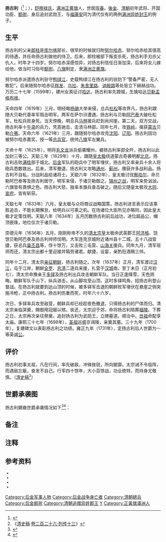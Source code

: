 {{Manchu name|[[舒穆禄氏|舒穆禄]]}}
{{東亞男性歷史人物
|名稱 = <small>追封</small>武勳王 扬古利
|最高職務 =[[後金|後金]] 一等總兵官
|姓= 舒穆禄
|名= 揚古利
|字= 
|封爵 =超品公
|旗籍= 满洲正黄旗
|世居地/穆坤=库尔喀
|出生年= 明隆庆六年（1572年）
|出生地= 库尔喀
|逝世年= 清崇德二年（1637年）
|逝世地= [[朝鲜王朝|朝鲜]][[汉城|汉城]]
|諡號=敬康
|父親=郎柱
|妻 =[[格格|格格]]（努尔哈赤之女，或亲族之女{{efn|name=ab1}}）
|兄弟=
|姊妹=
|子=塔瞻
|女=
|出身 = *侍卫
|注釋=}}

'''扬古利'''（{{lang-mnc|ᠶᠠᠩᡤᡠᡵᡳ|v=Yangguri}}<ref>{{harvnb|神田信夫|满文老档研究会|1962|p=1211}}</ref>；{{bd|1572年||1637年|catIdx=S舒}}），[[舒穆禄氏|舒穆禄氏]]，[[满洲正黄旗|满洲正黄旗]]人，世居[[珲春|珲春]]。[[後金|後金]]、[[清朝|清朝]]初年武将、开国功臣、[[额驸|额驸]]，身后追封武勋王，与[[福康安|福康安]]同为清代仅有的两例[[满族|满洲]][[异姓王|异姓封王]]的例子。

==生平==
扬古利的父亲[[郎柱|郎柱]]是[[库尔喀|库尔喀]]部长，很早的时候就归附[[努尔哈赤|努尔哈赤]]，努尔哈赤给其很高的待遇，并任命扬古利做他的侍卫。后来，郎柱被部下叛变杀死，扬古利手刃杀父仇人，时年才十四岁。努尔哈赤深感惊异，对扬古利信任日渐加深，后来将女儿嫁给他{{efn|name=ab1|《[[清史稿|清史稿]]》扬古利传记中<ref name="a1"/>，[[努尔哈赤|努尔哈赤]]“妻以女，号为‘[[额驸|额驸]]’”。努尔哈赤有记录的八个女儿和两个养女中无嫁予扬古利者。努尔哈赤或是“妻以（族人之）女”。}}，依当时习俗号[[额驸|额驸]]。[[八旗|八旗]]制定，隶[[满洲正黄旗|满洲正黄旗]]。

努尔哈赤派遣扬古利驻守[[鸭绿江|鸭绿江]]，史载鸭绿江在扬古利的驻防下“警备严密，无人敢犯”。后来随努尔哈赤征[[辉发|辉发]]、[[乌拉|乌拉]]、[[朱舍里路|朱舍里路]]、[[讷殷路|讷殷路]]等处皆立下赫赫战功。万历二十七年（1599年），建州女真征讨[[哈达_(海西女真)|哈达]]，扬古利率先蹬城，生擒哈达[[贝勒|贝勒]][[孟格布禄|孟格布禄]]。

天命四年（1619年）三月，明经略[[杨镐|杨镐]]大举来侵，总兵[[杜松|杜松]]等攻界凡，扬古利跟随大贝勒代善率军阻击明军。两军在萨尔浒遭遇，扬古利与贝勒[[阿巴泰|阿巴泰]]大破杜松军，杜松兵败身死。当天傍晚，明总兵[[马林|马林]]援兵赶到尚间崖。第二天，双方交战，扬古利率十[[牛录|牛录]]的兵力，凭高驰击，击溃马林部。同年七月，攻[[铁岭|铁岭]]，擒获[[蒙古|蒙古]]贝勒[[介赛|介赛]]。天命六年（1621年）三月，跟随努尔哈赤攻克[[沈阳|沈阳]]、[[辽阳|辽阳]]。扬古利因功被努尔哈赤嘉奖，授一等[[總兵官|总兵官]]，统帅[[八旗|八旗]]军左翼兵。

天命十年（1625年），明将[[毛文龙|毛文龙]]派兵偷袭耀州，被扬古利率部全歼，扬古利以此加封三等公。天聪三年（1629年）十月，跟随[[皇太极|皇太极]]绕道蒙古奇袭明都[[北京|北京]]。扬古利击败[[满桂|满桂]]部于城北。[[后金|后金]]军队的砲兵中了明军埋伏，扬古利又率亲兵十余人将砲兵悉数救出。后来，清军撤退，扬古利又攻略[[通州_(北京)|通州]]、[[蓟州|蓟州]]，缴获许多战利品。扬古利不自私，分战利品给诸将士。天聪六年（1632年），皇太极讨伐[[察哈尔部|察哈尔]]，命贝勒阿巴泰等及扬古利居守，明军来侵，于诸贝勒御之。[[松錦之戰|锦州之战]]，明军来势汹汹，六旗皆有畏惧之色。扬古利大怒，独率本旗兵奋击破之。随后又随皇太极攻[[大同镇_(明朝)|大同]]、[[宣府镇|宣府]]，皆有斩获。

天聪七年（1633年）六月，皇太极与众将商议战略国策，扬古利进言表示应该乘胜追击，不能长期懈怠，给明兵以可乘之机。在场诸位大臣所见亦略同，因此皇太极才定策伐明。天聪八年（1634年）五月历数扬古利前后战功，进位超品公，帽顶嵌珠，地位仅次于诸贝勒。

崇德元年（1636年）五月，刚刚称帝不久的[[清太宗|清太宗]]皇太极命武英郡王[[阿济格|阿济格]]、饶馀贝勒阿巴泰及扬古利帅师伐明。大军连克京城附近诸州县十二城，五十八战皆捷，获总兵[[巢丕昌|巢丕昌]]等，俘十馀万，又击败三屯营、[[山海关|山海关]]援兵。同年九月，清军班师而还，清太宗出都十里迎接并犒劳诸君。献捷，设宴，亲酌卮酒赐三帅。

同年十二月，清太宗[[丙子之役|亲征朝鲜]]，扬古利随之。次年（1637年）正月，清军渡过[[漢江_(韓國)|汉江]]，屯于江岸，朝鲜[[全罗道|全罗]]、[[忠清道|忠清]]二道兵来援，扎营于[[汉城|汉城]]南。至丁未日（正月初七），清太宗命豫亲王[[多铎|多铎]]及扬古利出兵攻击朝鲜军队。当日正逢降雪，天色阴晦。朝鲜军队于山下，纵兵进击，从山脚攻至山顶。这时多铎鸣角，招扬古利登山督战。在扬古利就要到达山顶的时候，被多铎军击退的朝鲜败军埋伏在悬崖之侧突施冷枪，正中扬古利。扬古利伤重而死，时年六十六岁。

次日，多铎率兵攻至敌营，朝鲜兵却已经趁夜色撤退，只得扬古利的尸体而归。清太宗亲临哭奠，赐御用冠服以殡。丧还，太宗迎于郊，命将扬古利陪葬[[清福陵|福陵]]。下葬之日，太宗再次亲往祭奠，追封扬古利为武勋王，立碑墓道。顺治中，[[顺治帝|世祖]]命配享太庙。康熙三十七年（1698年），[[康熙帝|圣祖]]巡盛京谒陵，亲奠其墓。三十九年（1700年），复建碑文以表彰扬古利之功绩。雍正九年（1731年），定扬古利后人世爵为一等英诚[[公爵|公]]。

==评价==
扬古利初事太祖，凡在行间，率先破敌，冲锋挫锐，所向披靡。太宗诫不令临阵，而遇敌忘躯，奋发不自己。行军四十馀年，大小百馀战，功业绝特，而持身尤敬慎。（[[清史稿|清史稿]]<ref name="a1">《[[清史稿|清史稿]]·[[s:清史稿/卷226|卷二百二十六·列传十三]]》</ref>）

==世爵承袭图==
扬古利嫡裔世爵承袭情况如下<ref>{{harvnb|弘昼|2002|p=115}}</ref><ref>{{harvnb|鄂尔泰等|1985|pp=1535-1536}}</ref>：

<center>
{{familytree/start}}
{{familytree | | | | | Yl | | | | | |Yl='''武勋王'''<br>[[扬古利|扬古利]]<div style="font-size: 10%">始封</div>}}
{{familytree | | | | | |!| | | | |}}
{{familytree | | | | | Tz | | | | | |Tz='''一等公'''<br>塔瞻<div style="font-size: 10%">一次袭</div>}}
{{familytree | | | | | |!| |}}
{{familytree | | | | | Aa | | | | | |Aa='''一等公'''<br>[[爱星阿|爱星阿]]<div style="font-size: 10%">二次袭</div>}}
{{familytree | | | | | |!| |}}
{{familytree | | | | | Fs | | | | | |Fs='''一等公'''<br>福善<div style="font-size: 10%">三次袭</div>}}
{{familytree | | | | | |!| |}}
{{familytree | | | | | Hj | | | | | |Hj='''一等公'''<br>海金<div style="font-size: 10%">四次袭</div>}}
{{familytree | | | | | |!| |}}
{{familytree | | | | | Fe | | | | | |Fe='''一等英诚公'''<br>[[丰盛额|丰盛额]]<div style="font-size: 10%">五次袭</div>}}
{{familytree | | | | | |!| |}}
{{familytree | | | | | Fa | | | | | |Fa='''一等英诚公'''<br>丰安<div style="font-size: 10%">六次袭</div>}}
{{familytree | | | | | |!| |}}
{{familytree | | | | | Fa | | | | | |Fa='''一等英誠公'''<br>阿克棟阿<div style="font-size: 10%">七次襲</div>}}
{{familytree | | | | | |!| |}}
{{familytree | | | | | Fa | | | | | |Fa='''一等英诚公'''<br>福克津<div style="font-size: 10%">八次襲</div>}}
{{familytree | | | | | |!| |}}
{{familytree | | | | | Fa | | | | | |Fa='''一等英诚公'''<br>連成<div style="font-size: 10%">九次襲</div>}}
{{familytree | | | | | |!| |}}
{{familytree | | | | | Fa | | | | | |Fa='''一等英诚公'''<br>銘勛<div style="font-size: 10%">十次襲</div>}}
{{familytree | | | | | |!| |}}
{{familytree | | | | | Fa | | | | | |Fa='''一等英诚公'''<br>扎克丹<div style="font-size: 10%">十一次襲</div>}}
{{familytree | | | | | |!| |}}
{{familytree | | | | | Bx | | | | | |Bx=清朝滅亡}}
{{familytree/end}}
</center>

== 备注 ==
{{notelist}}

== 注释 ==
{{reflist|25em}}

==参考资料==
<div style="font-size: 90%">
*{{Cite book|last=鄂尔泰等|title=《八旗通志初集》|publisher=东北师范大学出版社|year=1985|isbn=|url=|ref=harv}}
*{{Cite book|last=弘昼等|title=《八旗满洲氏族通谱》|publisher=辽海出版社|year=2002|isbn=9787806691892|url= |ref=harv}}
*{{Cite book|last=神田信夫|last2=满文老档研究会|title=《满文老档：太祖 卷6》|publisher=东洋文库|year=1962|isbn=|url=|ref=harv}}
*{{Cite book|last=赵尔巽等|title=《清史稿》|publisher=中华书局|year=1998|isbn=9787101007503|url= |ref=harv}}
</div>

{{清朝配享太廟}}
{{DEFAULTSORT:Y扬古利}}
[[Category:后金军事人物|Category:后金军事人物]]
[[Category:后金战争身亡者|Category:后金战争身亡者]]
[[Category:清朝總兵|Category:清朝總兵]]
[[Category:后金额驸|Category:后金额驸]]
[[Category:清朝追赠异姓郡王|Category:清朝追赠异姓郡王]]
[[Category:舒穆禄氏|Y]]
[[Category:正黃旗滿洲人|Category:正黃旗滿洲人]]